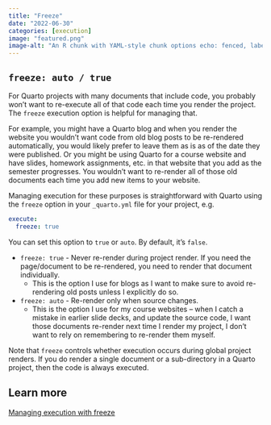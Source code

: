 ```yaml
---
title: "Freeze"
date: "2022-06-30"
categories: [execution]
image: "featured.png"
image-alt: "An R chunk with YAML-style chunk options echo: fenced, label: simple-arithmetic, results: hide. The R code in the chunk is 1 + 1. The fences of the chunk are also visible."
---
```


## `freeze: auto / true`

For Quarto projects with many documents that include code, you probably won't want to re-execute all of that code each time you render the project. The `freeze` execution option is helpful for managing that.

For example, you might have a Quarto blog and when you render the website you wouldn't want code from old blog posts to be re-rendered automatically, you would likely prefer to leave them as is as of the date they were published.
Or you might be using Quarto for a course website and have slides, homework assignments, etc. in that website that you add as the semester progresses.
You wouldn't want to re-render all of those old documents each time you add new items to your website.

Managing execution for these purposes is straightforward with Quarto using the `freeze` option in your `_quarto.yml` file for your project, e.g.

``` yaml
execute:
  freeze: true
```

You can set this option to `true` or `auto`.
By default, it's `false`.

-   `freeze: true` - Never re-render during project render. If you need the page/document to be re-rendered, you need to render that document individually.
    -   This is the option I use for blogs as I want to make sure to avoid re-rendering old posts unless I explicitly do so.
-   `freeze: auto` - Re-render only when source changes.
    -   This is the option I use for my course websites -- when I catch a mistake in earlier slide decks, and update the source code, I want those documents re-render next time I render my project, I don't want to rely on remembering to re-render them myself.

Note that `freeze` controls whether execution occurs during global project renders.
If you do render a single document or a sub-directory in a Quarto project, then the code is always executed.

## Learn more

[Managing execution with freeze](https://quarto.org/docs/projects/code-execution.html#freeze)

